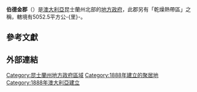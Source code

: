 {{Infobox Australian Place | type = lga
| name     = 伯德金郡
| state    = 昆士蘭州
| image    = Burdekin LGA Qld 2008.png
| imagesize= 180
| caption  = 伯德金郡於[[昆士蘭州|昆士蘭州]]轄境圖
| pop      = 17,020
| pop_footnotes = （2006年人口調查）<ref>{{Census 2006 AUS | id = LGA31900 | name = Burdekin (S) (Local Government Area) | accessdate=1 March 2010|quick = on}}</ref>
| area     = 5052.5
| est      = 1888
| seat     = 愛爾
| mayor    = Lyn McLaughlin
| region   = 北昆士蘭
| url      = http://www.burdekin.qld.gov.au/
| near-nw  = [[湯斯維爾市|湯斯維爾]]
| near-n   = ''[[珊瑚海|珊瑚海]]''
| near-ne  = ''[[珊瑚海|珊瑚海]]''
| near-w   = [[湯斯維爾市|湯斯維爾]]
| near-e   = ''[[珊瑚海|珊瑚海]]''
| near-sw  = [[查特斯塔區|查特斯塔]]
| near-s   = [[查特斯塔區|查特斯塔]]
| near-se  = [[威桑迪區|威桑迪]]
}}

'''伯德金郡'''（{{lang-en|Shire of Burdekin}}）是[[澳大利亞|澳大利亞]]昆士蘭州北部的[[地方政府區域|地方政府]]，此郡另有「乾燥熱帶區」之稱，轄境有5052.5平方公-{里}-。

==參考文獻==
{{reflist}}

==外部連結==
{{Local Government Areas of Queensland}}

{{DEFAULTSORT:Burdekin}}
[[Category:昆士蘭州地方政府區域|Category:昆士蘭州地方政府區域]]
[[Category:1888年建立的聚居地|Category:1888年建立的聚居地]]
[[Category:1888年澳大利亞建立|Category:1888年澳大利亞建立]]

{{Queensland-geo-stub}}